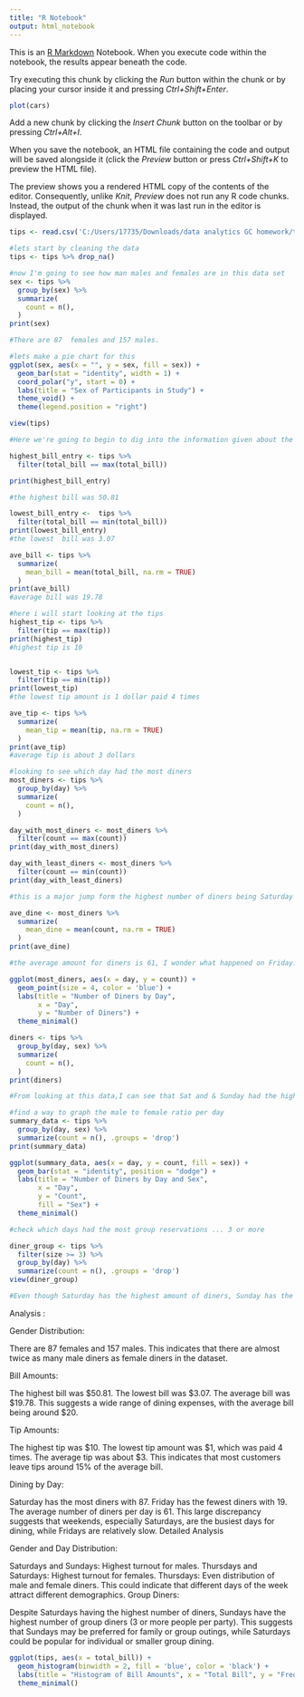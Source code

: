 ---
title: "R Notebook"
output: html_notebook
---

This is an [R Markdown](http://rmarkdown.rstudio.com) Notebook. When you execute code within the notebook, the results appear beneath the code. 

Try executing this chunk by clicking the *Run* button within the chunk or by placing your cursor inside it and pressing *Ctrl+Shift+Enter*. 

```{r}
plot(cars)
```

Add a new chunk by clicking the *Insert Chunk* button on the toolbar or by pressing *Ctrl+Alt+I*.

When you save the notebook, an HTML file containing the code and output will be saved alongside it (click the *Preview* button or press *Ctrl+Shift+K* to preview the HTML file).

The preview shows you a rendered HTML copy of the contents of the editor. Consequently, unlike *Knit*, *Preview* does not run any R code chunks. Instead, the output of the chunk when it was last run in the editor is displayed.
```{r}
tips <- read.csv('C:/Users/17735/Downloads/data analytics GC homework/tips.csv')
```


```{r}
#lets start by cleaning the data 
tips <- tips %>% drop_na()
```


```{r}
#now I'm going to see how man males and females are in this data set
sex <- tips %>% 
  group_by(sex) %>%
  summarize(
    count = n(), 
  )
print(sex)

#There are 87  females and 157 males.
```


```{r}
#lets make a pie chart for this
ggplot(sex, aes(x = "", y = sex, fill = sex)) +
  geom_bar(stat = "identity", width = 1) +
  coord_polar("y", start = 0) +
  labs(title = "Sex of Participants in Study") +
  theme_void() +
  theme(legend.position = "right")
```


```{r}
view(tips)
```


```{r}
#Here we're going to begin to dig into the information given about the bills

highest_bill_entry <- tips %>%
  filter(total_bill == max(total_bill))

print(highest_bill_entry)

#the highest bill was 50.81
```


```{r}
lowest_bill_entry <-  tips %>% 
  filter(total_bill == min(total_bill))
print(lowest_bill_entry)
#the lowest  bill was 3.07
```


```{r}
ave_bill <- tips %>%
  summarize(
    mean_bill = mean(total_bill, na.rm = TRUE)
  )
print(ave_bill)
#average bill was 19.78
```


```{r}
#here i will start looking at the tips 
highest_tip <- tips %>%
  filter(tip == max(tip))
print(highest_tip)
#highest tip is 10
```
```{r}
```


```{r}
lowest_tip <- tips %>%
  filter(tip == min(tip))
print(lowest_tip)
#the lowest tip amount is 1 dollar paid 4 times 
```

```{r}
ave_tip <- tips %>%
  summarize(
    mean_tip = mean(tip, na.rm = TRUE)
  )
print(ave_tip)
#average tip is about 3 dollars
```

```{r}
#looking to see which day had the most diners
most_diners <- tips %>% 
  group_by(day) %>%
  summarize(
    count = n(), 
  )
```


```{r}
day_with_most_diners <- most_diners %>%
  filter(count == max(count))
print(day_with_most_diners)
```


```{r}
day_with_least_diners <- most_diners %>%
  filter(count == min(count))
print(day_with_least_diners)
```
```{r}
#this is a major jump form the highest number of diners being Saturday at 87 and the lowest being Friday at 19. I wonder what the average number of dinners are per day

ave_dine <- most_diners %>%
  summarize(
    mean_dine = mean(count, na.rm = TRUE)
  )
print(ave_dine)

#the average amount for diners is 61, I wonder what happened on Friday.
```
```{r}
ggplot(most_diners, aes(x = day, y = count)) +
  geom_point(size = 4, color = 'blue') +
  labs(title = "Number of Diners by Day",
       x = "Day",
       y = "Number of Diners") +
  theme_minimal()
```



```{r}
diners <- tips %>% 
  group_by(day, sex) %>%
  summarize(
    count = n(), 
  )
print(diners)
```


```{r}
#From looking at this data,I can see that Sat and & Sunday had the highest turn out for Males, while Thursday and Saturday were great days for female turn out. Also, Thursday was an even distribution of male & female turn out
```


```{r}
#find a way to graph the male to female ratio per day
summary_data <- tips %>%
  group_by(day, sex) %>%
  summarize(count = n(), .groups = 'drop')
print(summary_data)

```


```{r}
ggplot(summary_data, aes(x = day, y = count, fill = sex)) +
  geom_bar(stat = "identity", position = "dodge") +
  labs(title = "Number of Diners by Day and Sex",
       x = "Day",
       y = "Count",
       fill = "Sex") +
  theme_minimal()
```


```{r}
#check which days had the most group reservations ... 3 or more

diner_group <- tips %>%
  filter(size >= 3) %>%
  group_by(day) %>%
  summarize(count = n(), .groups = 'drop')
view(diner_group)

#Even though Saturday has the highest amount of diners, Sunday has the highest amount of group diners (3 or more people in the party)
```

Analysis :

Gender Distribution:

There are 87 females and 157 males.
This indicates that there are almost twice as many male diners as female diners in the dataset.

Bill Amounts:

The highest bill was $50.81.
The lowest bill was $3.07.
The average bill was $19.78.
This suggests a wide range of dining expenses, with the average bill being around $20.

Tip Amounts:

The highest tip was $10.
The lowest tip amount was $1, which was paid 4 times.
The average tip was about $3.
This indicates that most customers leave tips around 15% of the average bill.

Dining by Day:

Saturday has the most diners with 87.
Friday has the fewest diners with 19.
The average number of diners per day is 61.
This large discrepancy suggests that weekends, especially Saturdays, are the busiest days for dining, while Fridays are relatively slow.
Detailed Analysis

Gender and Day Distribution:

Saturdays and Sundays: Highest turnout for males.
Thursdays and Saturdays: Highest turnout for females.
Thursdays: Even distribution of male and female diners.
This could indicate that different days of the week attract different demographics.
Group Diners:

Despite Saturdays having the highest number of diners, Sundays have the highest number of group diners (3 or more people per party).
This suggests that Sundays may be preferred for family or group outings, while Saturdays could be popular for individual or smaller group dining.


```{r}
ggplot(tips, aes(x = total_bill)) +
  geom_histogram(binwidth = 2, fill = 'blue', color = 'black') +
  labs(title = "Histogram of Bill Amounts", x = "Total Bill", y = "Frequency") +
  theme_minimal()
```


```{r}
```


```{r}
```

